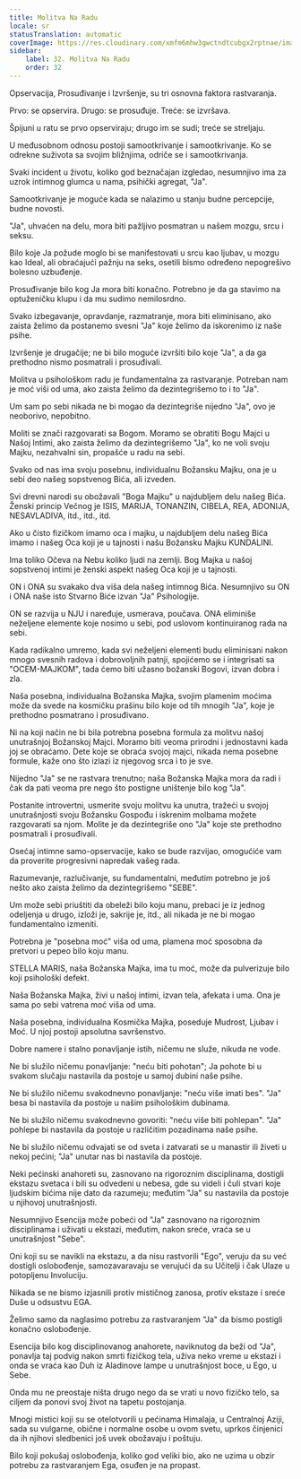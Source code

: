 ```yaml
---
title: Molitva Na Radu
locale: sr
statusTranslation: automatic
coverImage: https://res.cloudinary.com/xmfm6mhw3gwctndtcubgx2rptnae/image/upload/v1740468922/small_cover_tratado_de_psicologia_revolucionaria_a4c0dca4e0.webp
sidebar:
    label: 32. Molitva Na Radu
    order: 32
---
```

Opservacija, Prosuđivanje i Izvršenje, su tri osnovna faktora rastvaranja.

Prvo: se opservira. Drugo: se prosuđuje. Treće: se izvršava.

Špijuni u ratu se prvo opserviraju; drugo im se sudi; treće se streljaju.

U međusobnom odnosu postoji samootkrivanje i samootkrivanje. Ko se odrekne suživota sa svojim bližnjima, odriče se i samootkrivanja.

Svaki incident u životu, koliko god beznačajan izgledao, nesumnjivo ima za uzrok intimnog glumca u nama, psihički agregat, "Ja".

Samootkrivanje je moguće kada se nalazimo u stanju budne percepcije, budne novosti.

"Ja", uhvaćen na delu, mora biti pažljivo posmatran u našem mozgu, srcu i seksu.

Bilo koje Ja požude moglo bi se manifestovati u srcu kao ljubav, u mozgu kao Ideal, ali obraćajući pažnju na seks, osetili bismo određeno nepogrešivo bolesno uzbuđenje.

Prosuđivanje bilo kog Ja mora biti konačno. Potrebno je da ga stavimo na optuženičku klupu i da mu sudimo nemilosrdno.

Svako izbegavanje, opravdanje, razmatranje, mora biti eliminisano, ako zaista želimo da postanemo svesni "Ja" koje želimo da iskorenimo iz naše psihe.

Izvršenje je drugačije; ne bi bilo moguće izvršiti bilo koje "Ja", a da ga prethodno nismo posmatrali i prosuđivali.

Molitva u psihološkom radu je fundamentalna za rastvaranje. Potreban nam je moć viši od uma, ako zaista želimo da dezintegrišemo to i to "Ja".

Um sam po sebi nikada ne bi mogao da dezintegriše nijedno "Ja", ovo je neoborivo, nepobitno.

Moliti se znači razgovarati sa Bogom. Moramo se obratiti Bogu Majci u Našoj Intimi, ako zaista želimo da dezintegrišemo "Ja", ko ne voli svoju Majku, nezahvalni sin, propašće u radu na sebi.

Svako od nas ima svoju posebnu, individualnu Božansku Majku, ona je u sebi deo našeg sopstvenog Bića, ali izveden.

Svi drevni narodi su obožavali "Boga Majku" u najdubljem delu našeg Bića. Ženski princip Večnog je ISIS, MARIJA, TONANZIN, CIBELA, REA, ADONIJA, NESAVLADIVA, itd., itd., itd.

Ako u čisto fizičkom imamo oca i majku, u najdubljem delu našeg Bića imamo i našeg Oca koji je u tajnosti i našu Božansku Majku KUNDALINI.

Ima toliko Očeva na Nebu koliko ljudi na zemlji. Bog Majka u našoj sopstvenoj intimi je ženski aspekt našeg Oca koji je u tajnosti.

ON i ONA su svakako dva viša dela našeg intimnog Bića. Nesumnjivo su ON i ONA naše isto Stvarno Biće izvan "Ja" Psihologije.

ON se razvija u NJU i naređuje, usmerava, poučava. ONA eliminiše neželjene elemente koje nosimo u sebi, pod uslovom kontinuiranog rada na sebi.

Kada radikalno umremo, kada svi neželjeni elementi budu eliminisani nakon mnogo svesnih radova i dobrovoljnih patnji, spojićemo se i integrisati sa "OCEM-MAJKOM", tada ćemo biti užasno božanski Bogovi, izvan dobra i zla.

Naša posebna, individualna Božanska Majka, svojim plamenim moćima može da svede na kosmičku prašinu bilo koje od tih mnogih "Ja", koje je prethodno posmatrano i prosuđivano.

Ni na koji način ne bi bila potrebna posebna formula za molitvu našoj unutrašnjoj Božanskoj Majci. Moramo biti veoma prirodni i jednostavni kada joj se obraćamo. Dete koje se obraća svojoj majci, nikada nema posebne formule, kaže ono što izlazi iz njegovog srca i to je sve.

Nijedno "Ja" se ne rastvara trenutno; naša Božanska Majka mora da radi i čak da pati veoma pre nego što postigne uništenje bilo kog "Ja".

Postanite introvertni, usmerite svoju molitvu ka unutra, tražeći u svojoj unutrašnjosti svoju Božansku Gospođu i iskrenim molbama možete razgovarati sa njom. Molite je da dezintegriše ono "Ja" koje ste prethodno posmatrali i prosuđivali.

Osećaj intimne samo-opservacije, kako se bude razvijao, omogućiće vam da proverite progresivni napredak vašeg rada.

Razumevanje, razlučivanje, su fundamentalni, međutim potrebno je još nešto ako zaista želimo da dezintegrišemo "SEBE".

Um može sebi priuštiti da obeleži bilo koju manu, prebaci je iz jednog odeljenja u drugo, izloži je, sakrije je, itd., ali nikada je ne bi mogao fundamentalno izmeniti.

Potrebna je "posebna moć" viša od uma, plamena moć sposobna da pretvori u pepeo bilo koju manu.

STELLA MARIS, naša Božanska Majka, ima tu moć, može da pulverizuje bilo koji psihološki defekt.

Naša Božanska Majka, živi u našoj intimi, izvan tela, afekata i uma. Ona je sama po sebi vatrena moć viša od uma.

Naša posebna, individualna Kosmička Majka, poseduje Mudrost, Ljubav i Moć. U njoj postoji apsolutna savršenstvo.

Dobre namere i stalno ponavljanje istih, ničemu ne služe, nikuda ne vode.

Ne bi služilo ničemu ponavljanje: "neću biti pohotan"; Ja pohote bi u svakom slučaju nastavila da postoje u samoj dubini naše psihe.

Ne bi služilo ničemu svakodnevno ponavljanje: "neću više imati bes". "Ja" besa bi nastavila da postoje u našim psihološkim dubinama.

Ne bi služilo ničemu svakodnevno govoriti: "neću više biti pohlepan". "Ja" pohlepe bi nastavila da postoje u različitim pozadinama naše psihe.

Ne bi služilo ničemu odvajati se od sveta i zatvarati se u manastir ili živeti u nekoj pećini; "Ja" unutar nas bi nastavila da postoje.

Neki pećinski anahoreti su, zasnovano na rigoroznim disciplinama, dostigli ekstazu svetaca i bili su odvedeni u nebesa, gde su videli i čuli stvari koje ljudskim bićima nije dato da razumeju; međutim "Ja" su nastavila da postoje u njihovoj unutrašnjosti.

Nesumnjivo Esencija može pobeći od "Ja" zasnovano na rigoroznim disciplinama i uživati u ekstazi, međutim, nakon sreće, vraća se u unutrašnjost "Sebe".

Oni koji su se navikli na ekstazu, a da nisu rastvorili "Ego", veruju da su već dostigli oslobođenje, samozavaravaju se verujući da su Učitelji i čak Ulaze u potopljenu Involuciju.

Nikada se ne bismo izjasnili protiv mističnog zanosa, protiv ekstaze i sreće Duše u odsustvu EGA.

Želimo samo da naglasimo potrebu za rastvaranjem "Ja" da bismo postigli konačno oslobođenje.

Esencija bilo kog disciplinovanog anahorete, naviknutog da beži od "Ja", ponavlja taj podvig nakon smrti fizičkog tela, uživa neko vreme u ekstazi i onda se vraća kao Duh iz Aladinove lampe u unutrašnjost boce, u Ego, u Sebe.

Onda mu ne preostaje ništa drugo nego da se vrati u novo fizičko telo, sa ciljem da ponovi svoj život na tapetu postojanja.

Mnogi mistici koji su se otelotvorili u pećinama Himalaja, u Centralnoj Aziji, sada su vulgarne, obične i normalne osobe u ovom svetu, uprkos činjenici da ih njihovi sledbenici još uvek obožavaju i poštuju.

Bilo koji pokušaj oslobođenja, koliko god veliki bio, ako ne uzima u obzir potrebu za rastvaranjem Ega, osuđen je na propast.

